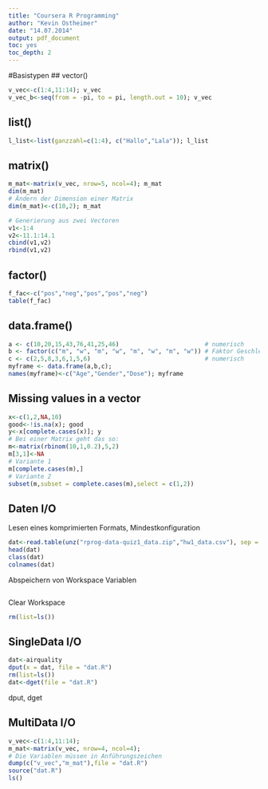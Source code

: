 ```yaml
---
title: "Coursera R Programming"
author: "Kevin Ostheimer"
date: "14.07.2014"
output: pdf_document
toc: yes
toc_depth: 2
---
```

#Basistypen
## vector()
```r
v_vec<-c(1:4,11:14); v_vec
v_vec_b<-seq(from = -pi, to = pi, length.out = 10); v_vec
```

## list()
```r
l_list<-list(ganzzahl=c(1:4), c("Hallo","Lala")); l_list
```

## matrix()
```r
m_mat<-matrix(v_vec, nrow=5, ncol=4); m_mat
dim(m_mat)
# Ändern der Dimension einer Matrix
dim(m_mat)<-c(10,2); m_mat

# Generierung aus zwei Vectoren
v1<-1:4
v2<-11.1:14.1
cbind(v1,v2)
rbind(v1,v2)
```

## factor()
```r
f_fac<-c("pos","neg","pos","pos","neg")
table(f_fac)
```

## data.frame()
```r
a <- c(10,20,15,43,76,41,25,46)                        # numerisch
b <- factor(c("m", "w", "m", "w", "m", "w", "m", "w")) # Faktor Geschlecht: m=männlich, w=weiblich
c <- c(2,5,8,3,6,1,5,6)                                # numerisch
myframe <- data.frame(a,b,c); 
names(myframe)<-c("Age","Gender","Dose"); myframe
```


## Missing values in a vector
```r
x<-c(1,2,NA,10)
good<-!is.na(x); good
y<-x[complete.cases(x)]; y
# Bei einer Matrix geht das so:
m<-matrix(rbinom(10,1,0.2),5,2)
m[3,1]<-NA
# Variante 1
m[complete.cases(m),]
# Variante 2
subset(m,subset = complete.cases(m),select = c(1,2))
```

## Daten I/O
Lesen eines komprimierten Formats, Mindestkonfiguration
```r
dat<-read.table(unz("rprog-data-quiz1_data.zip","hw1_data.csv"), sep = ",",header = TRUE,quote = "\"")
head(dat)
class(dat)
colnames(dat)
```

Abspeichern von Workspace Variablen
```r
```

Clear Workspace
```r
rm(list=ls())
```

## SingleData I/O
```r
dat<-airquality
dput(x = dat, file = "dat.R")
rm(list=ls())
dat<-dget(file = "dat.R")
```
dput, dget

## MultiData I/O
```r
v_vec<-c(1:4,11:14);
m_mat<-matrix(v_vec, nrow=4, ncol=4);
# Die Variablen müssen in Anführungszeichen
dump(c("v_vec","m_mat"),file = "dat.R")
source("dat.R")
ls()
```